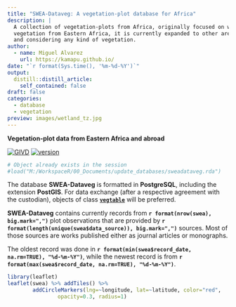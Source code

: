 ---
title: "SWEA-Dataveg: A vegetation-plot database for Africa"
description: |
  A collection of vegetation-plots from Africa, originally focused on wetland
  vegetation from Eastern Africa, it is currently expanded to other areas
  and considering any kind of vegetation.
author:
  - name: Miguel Alvarez
    url: https://kamapu.github.io/
date: "`r format(Sys.time(), '%m-%d-%Y')`"
output:
  distill::distill_article:
    self_contained: false
draft: false
categories:
  - database
  - vegetation
preview: images/wetland_tz.jpg
---

**Vegetation-plot data from Eastern Africa and abroad**

[![GIVD](badges/swea_givd.svg)](http://www.givd.info/ID/AF-00-006)
[![version](badges/sweadataveg_version.svg)](sweadataveg.html)

```{r import_swea, echo=FALSE, results="hide"}
# Object already exists in the session
#load("M:/WorkspaceR/00_Documents/update_databases/sweadataveg.rda")
```

The database **SWEA-Dataveg** is formatted in **PostgreSQL**, including the
extension **PostGIS**. For data exchange (after a respective agreement with the
custodian), objects of class
[**`vegtable`**](https://github.com/kamapu/vegtable) will be preferred.

**SWEA-Dataveg** contains currently records from
**`r format(nrow(swea), big.mark=",")`** plot observations that are
provided by
**`r format(length(unique(swea$data_source)), big.mark=",")`**
sources. Most of those sources are works published either as journal articles or
monographs.

The oldest record was done in
**`r format(min(swea$record_date, na.rm=TRUE), "%d-%m-%Y")`**, while
the newest record is from
**`r format(max(swea$record_date, na.rm=TRUE), "%d-%m-%Y")`**.

```{r map_sweadataveg, echo=FALSE, message=FALSE, out.width="100%"}
library(leaflet)
leaflet(swea) %>% addTiles() %>%
		addCircleMarkers(lng=~longitude, lat=~latitude, color="red",
				opacity=0.3, radius=1)
```
